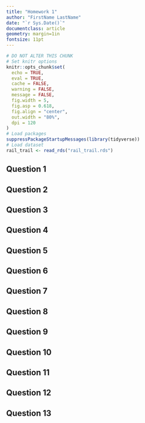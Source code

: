 ```yaml
---
title: "Homework 1"
author: "FirstName LastName"
date: "`r Sys.Date()`"
documentclass: article
geometry: margin=1in
fontsize: 11pt
---
```


```r
# DO NOT ALTER THIS CHUNK
# Set knitr options
knitr::opts_chunk$set(
  echo = TRUE,
  eval = TRUE,
  cache = FALSE,
  warning = FALSE,
  message = FALSE,
  fig.width = 5,
  fig.asp = 0.618,
  fig.align = "center",
  out.width = "80%",
  dpi = 120
)
# Load packages
suppressPackageStartupMessages(library(tidyverse))
# Load dataset
rail_trail <- read_rds("rail_trail.rds")
```

## Question 1




## Question 2




## Question 3




## Question 4




## Question 5




## Question 6




## Question 7




## Question 8




## Question 9




## Question 10




## Question 11




## Question 12




## Question 13




